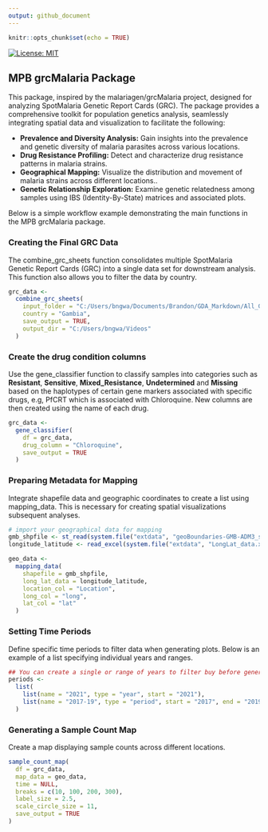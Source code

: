 ```yaml
---
output: github_document
---
```


```r
knitr::opts_chunk$set(echo = TRUE)
```

[![License: MIT](https://img.shields.io/badge/License-MIT-yellow.svg)](LICENSE.md)

## MPB grcMalaria Package
This package, inspired by the malariagen/grcMalaria project, designed for analyzing SpotMalaria Genetic Report Cards (GRC). The package provides a comprehensive toolkit for population genetics analysis, seamlessly integrating spatial data and visualization to facilitate the following:

* **Prevalence and Diversity Analysis:** Gain insights into the prevalence and genetic diversity of malaria parasites across various locations.
* **Drug Resistance Profiling:** Detect and characterize drug resistance patterns in malaria strains.
* **Geographical Mapping:** Visualize the distribution and movement of malaria strains across different locations..
* **Genetic Relationship Exploration:** Examine genetic relatedness among samples using IBS (Identity-By-State) matrices and associated plots.

Below is a simple workflow example demonstrating the main functions in the MPB grcMalaria package.

### Creating the Final GRC Data

The combine_grc_sheets function consolidates multiple SpotMalaria Genetic Report Cards (GRC) into a single data set for downstream analysis. This function also allows you to filter the data by country.

```r
grc_data <-
  combine_grc_sheets(
    input_folder = "C:/Users/bngwa/Documents/Brandon/GDA_Markdown/All_GRC_Reads_Gambia",
    country = "Gambia",
    save_output = TRUE,
    output_dir = "C:/Users/bngwa/Videos"
  )
```


### Create the drug condition columns

Use the gene_classifier function to classify samples into categories such as **Resistant**, **Sensitive**, **Mixed_Resistance**, **Undetermined** and **Missing** based on the haplotypes of certain gene markers associated with specific drugs, e.g, PfCRT which is associated with Chloroquine. New columns are then created using the name of each drug.

```r
grc_data <-
  gene_classifier(
    df = grc_data,
    drug_column = "Chloroquine",
    save_output = TRUE
  )
```


### Preparing Metadata for Mapping

Integrate shapefile data and geographic coordinates to create a list using mapping_data. This is necessary for creating spatial visualizations subsequent analyses.

```r
# import your geographical data for mapping
gmb_shpfile <- st_read(system.file("extdata", "geoBoundaries-GMB-ADM3_simplified.shp", package = "grcMPB"))
longitude_latitude <- read_excel(system.file("extdata", "LongLat_data.xlsx", package = "grcMPB"))

geo_data <-
  mapping_data(
    shapefile = gmb_shpfile,
    long_lat_data = longitude_latitude,
    location_col = "Location",
    long_col = "long",
    lat_col = "lat"
  )
```

### Setting Time Periods

Define specific time periods to filter data when generating plots. Below is an example of a list specifying individual years and ranges.

```r
## You can create a single or range of years to filter buy before generating the plots
periods <-
  list(
    list(name = "2021", type = "year", start = "2021"),
    list(name = "2017-19", type = "period", start = "2017", end = "2019")
  )
```


### Generating a Sample Count Map

Create a map displaying sample counts across different locations.

```r
sample_count_map(
  df = grc_data,
  map_data = geo_data,
  time = NULL,
  breaks = c(10, 100, 200, 300),
  label_size = 2.5,
  scale_circle_size = 11,
  save_output = TRUE
)
```

